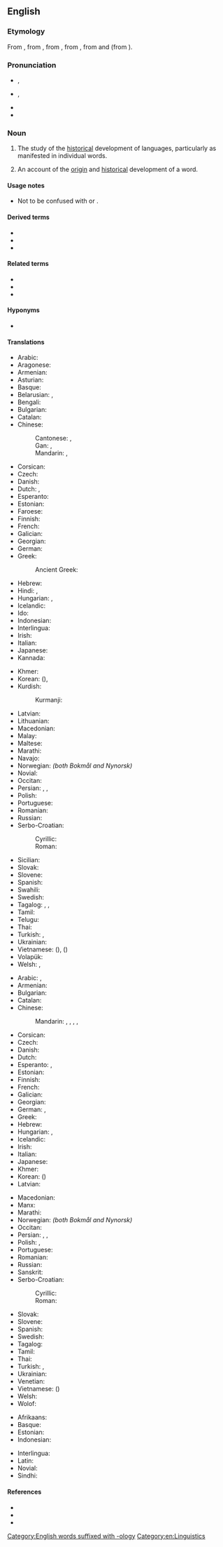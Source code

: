 {{selfref|For etymology on Wiktionary, see [[Wiktionary:Etymology]].}}
==English==

===Etymology===
From {{der|en|enm|-}} , from {{der|en|fro|ethimologie}}, from {{der|en|la|etymologia}}, from {{der|en|grc|ἐτυμολογία}}, from {{m|grc|ἔτυμον||true sense}} and {{m|grc|-λογία||study of}} (from {{m|grc|λόγος||word; explanation}}).

===Pronunciation===
* {{a|RP}} {{enPR|ĕt"ə-mŏl'ə-jē}}, {{IPA|/ˌɛt.ɪˈmɒl.ə.dʒi/|lang=en}}
* {{a|GenAm}} {{enPR|ĕt"ə-mŏl'ə-jē}}, {{IPA|/ˌɛtəˈmɑlədʒi/|lang=en}}
* {{hyphenation|e|ty|mo|lo|gy|lang=en}}
* {{rhymes|ɒlədʒi|lang=en}}

===Noun===
{{wikipedia}}
{{seeCites|pos=right}}
{{en-noun|etymologies}}

# {{lb|en|uncountable}} The study of the [[historical]] development of languages, particularly as manifested in individual words.
# {{lb|en|countable}} An account of the [[origin]] and [[historical]] development of a word.

====Usage notes====
* Not to be confused with {{m|en|entomology||the study of insects}} or {{m|en|etiology||the study of causes or origins}}.

====Derived terms====
* {{l|en|etymological}}
* {{l|en|folk etymology}}
* {{l|en|popular etymology}}

====Related terms====
* {{l|en|etymon}}
* {{l|en|etymologist}}
* {{l|en|etymologize}}

====Hyponyms====
* {{l|en|onomastics}}

====Translations====
{{trans-top|study of the historical development of languages, particularly of individual words}}
* Arabic: {{t|ar|تَأْثِيل|m}}
* Aragonese: {{t|an|etimolochía|f}}
* Armenian: {{t+|hy|ստուգաբանություն}}
* Asturian: {{t+|ast|etimoloxía|f}}
* Basque: {{t|eu|etimologia}}
* Belarusian: {{t|be|этымало́гія|f}}, {{t|be|этымалёгія|f|sc=Cyrl}} {{qualifier|taraškievica}}
* Bengali: {{t|bn|শব্দতত্ত্ব|tr=śôbdôtôttbô|sc=Beng}}<!--the 2nd "b" is silent ("śôbdôtôttô") but not 100% if it needs to be transliterated; atitarev-->
* Bulgarian: {{t+|bg|етимоло́гия|f|sc=Cyrl}}
* Catalan: {{t+|ca|etimologia|f}}
* Chinese:
*: Cantonese: {{t|yue|語源學|sc=Hani}}, {{t|yue|语源学|tr=jyu5 jyun4 hok6|sc=Hani}}
*: Gan: {{t|gan|語源學|sc=Hani}}, {{t|gan|语源学|tr=ngi3 ngion4 hok6|sc=Hani}}
*: Mandarin: {{t+|cmn|語源學|sc=Hani}}, {{t+|cmn|语源学|tr=yǔyuánxué|sc=Hani}}
* Corsican: {{t+|co|etimulugia|f}}
* Czech: {{t+|cs|etymologie|f}}
* Danish: {{t+|da|etymologi|c}}
* Dutch: {{t+|nl|etymologie|f}}, {{t+|nl|woordherkomst|f}}
* Esperanto: {{t|eo|etimologio}}
* Estonian: {{t|et|etümoloogia}}
* Faroese: {{t|fo|orðaupprunafrøði|f}}
* Finnish: {{t+|fi|etymologia}}
* French: {{t+|fr|étymologie|f}}
* Galician: {{t+|gl|etimoloxía|f}}
* Georgian: {{t+|ka|ეტიმოლოგია}}
* German: {{t+|de|Etymologie|f}}
* Greek: {{t+|el|ετυμολογία|f}}
*: Ancient Greek: {{t|grc|ἐτυμολογία|f}}
* Hebrew: {{t+|he|אֵטִימוֹלוֹגְיָה|f|tr=etimológya}}
* Hindi: {{t|hi|व्युत्पत्ति|f}}, {{t|hi|व्युत्पत्तिशास्त्र|m}}
* Hungarian: {{t+|hu|etimológia}}, {{t+|hu|szófejtés}}
* Icelandic: {{t+|is|orðsifjafræði|f}}
* Ido: {{t+|io|etimologio}}
* Indonesian: {{t+|id|etimologi}}
* Interlingua: {{t+|ia|etymologia}}
* Irish: {{t|ga|sanasaíocht|f}}
* Italian: {{t+|it|etimologia|f}}
* Japanese: {{t|ja|語源学|tr=ごげんがく, gogengaku}}
* Kannada: {{t+|kn|ಪದದ ಹಿನ್ನೆಲೆ|sc=Knda}}
{{trans-mid}}
* Khmer: {{t|km|និរុត្តិសាស្ត្រ|sc=Khmr|tr=nirutte saah}}
* Korean: {{t+|ko|어원학}} ({{t|ko|語源學|sc=Hani}}), {{t+|ko|어원}}
* Kurdish:
*: Kurmanji: {{t+|kmr|bêjenasî|f}}
* Latvian: {{t+|lv|etimoloģija|f}}
* Lithuanian: {{t+|lt|etimologija}}
* Macedonian: {{t|mk|етимоло́гија|f}}
* Malay: {{t+|ms|etimologi}}
* Maltese: {{t+|mt|etimoloġija|f}}
* Marathi: {{t|mr|व्युत्पत्तीशास्त्र|n|sc=Deva}}
* Navajo: {{t|nv|bizhiʼígíí}}
* Norwegian: {{t+|no|etymologi|m}} ''(both Bokmål and Nynorsk)''
* Novial: {{t|nov|etimologia}}
* Occitan: {{t+|oc|etimologia|f}}
* Persian: {{t+|fa|ریشه‌شناسی|tr=riše-šenâsi}}, {{t+|fa|واژه‌پژوهی|tr=vâže-pažuhi}}, {{t+|fa|علم اشتقاق|tr=elm-e ešteqâq}}
* Polish: {{t+|pl|etymologia|f}}
* Portuguese: {{t+|pt|etimologia|f}}
* Romanian: {{t+|ro|etimologie|f}}
* Russian: {{t+|ru|этимоло́гия|f}}
* Serbo-Croatian:
*: Cyrillic: {{t|sh|етимологија|f|sc=Cyrl}}
*: Roman: {{t+|sh|etimologija|f}}
* Sicilian: {{t+|scn|etimoluggìa|f}}
* Slovak: {{t+|sk|etymológia|f}}
* Slovene: {{t+|sl|etimologija|f}}
* Spanish: {{t+|es|etimología|f}}
* Swahili: {{t|sw|etimolojia}}
* Swedish: {{t+|sv|etymologi|c}}
* Tagalog: {{t|tl|palamuhatan}}, {{t|tl|panuysuyan}}, {{t+|tl|etimolohiya}}
* Tamil: {{t+|ta|சொற்பிறப்பியல்|sc=Taml}}
* Telugu: {{t+|te|వ్యుత్పత్తి}}
* Thai: {{t|th|ศัพทมูลวิทยา}}
* Turkish: {{t+|tr|köken bilimi}}, {{t+|tr|etimoloji}}
* Ukrainian: {{t+|uk|етимоло́гія|f}}
* Vietnamese: {{t+|vi|từ nguyên học}} ({{t|vi|詞源學|sc=Hani}}), {{t+|vi|từ nguyên}} ({{t|vi|詞源|sc=Hani}})
* Volapük: {{t+|vo|tümolog}}
* Welsh: {{t+|cy|geirdarddiad|m}}, {{t|cy|geirdarddeg|f}}
{{trans-bottom}}

{{trans-top|account of the origin and historical development of a word}}
* Arabic: {{t|ar|إِشْتِقَاق|m}}, {{t|ar|تَأْثِيل|m}}
* Armenian: {{t+|hy|ստուգաբանություն}}
* Bulgarian: {{t+|bg|етимоло́гия|f|sc=Cyrl}}
* Catalan: {{t+|ca|etimologia|f}}
* Chinese:
*: Mandarin: {{t+|cmn|詞源|sc=Hani}}, {{t+|cmn|词源|tr=cíyuán|sc=Hani}}, {{t+|cmn|語源|sc=Hani}}, {{t+|cmn|语源|tr=yǔyuán|sc=Hani}}, {{t+|cmn|字源|tr=zìyuán|sc=Hani}}
* Corsican: {{t+|co|etimulugia|f}}
* Czech: {{t+|cs|etymologie|f}}
* Danish: {{t+|da|etymologi|c}}
* Dutch: {{t+|nl|etymologie|f}}
* Esperanto: {{t|eo|etimo}}, {{t|eo|vortodeveno}}
* Estonian: {{t|et|etümoloogia}}
* Finnish: {{t+|fi|etymologia}}
* French: {{t+|fr|étymologie|f}}
* Galician: {{t+|gl|etimoloxía|f}}
* Georgian: {{t+|ka|ეტიმოლოგია}}
* German: {{t+|de|Etymologie|f}}, {{t|de|Wortherkunft|f}}
* Greek: {{t+|el|ετυμολογία|f}}
* Hebrew: {{t+|he|גיזרון|m|tr=gizarón|alt=גיזרון \ גִּזָּרוֹן}}
* Hungarian: {{t+|hu|etimológia}}, {{t+|hu|szófejtés}}
* Icelandic: {{t|is|orðsifjar|f-p}}
* Irish: {{t|ga|sanasaíocht|f}}
* Italian: {{t+|it|etimologia|f}}
* Japanese: {{t+|ja|語源|tr=ごげん, gogen}}
* Khmer: {{t|km|ដើមកំណើតពាក្យ|sc=Khmr|tr=daəm kɑmnaət piek}}
* Korean: {{t+|ko|어원}} ({{t+|ko|語源|sc=Hani}})
* Latvian: {{t+|lv|etimoloģija|f}}
{{trans-mid}}
* Macedonian: {{t|mk|етимологија|f}}
* Manx: {{t|gv|bun-ocklaght|f}}
* Marathi: {{t|mr|व्युत्पत्ती|f|tr=vyutpatti|sc=Deva}}
* Norwegian: {{t+|no|etymologi|m}} ''(both Bokmål and Nynorsk)''
* Occitan: {{t+|oc|etimologia|f}}
* Persian: {{t+|fa|ریشه‌شناسی|tr=rīšeh-šenâsi}}, {{t+|fa|واژه‌پژوهی|tr=vâzheh-pazhūhi}}, {{t+|fa|علم اشتقاق|tr=elm-e ešteqâq}}
* Polish: {{t+|pl|etymologia|f}}, {{t+|pl|źródłosłów|m-in}}
* Portuguese: {{t+|pt|etimologia|f}}
* Romanian: {{t+|ro|etimologie|f}}
* Russian: {{t+|ru|этимоло́гия|f}}
* Sanskrit: {{t|sa|व्युत्तपत्तिः|f|tr=vyutpattiḥi|alt=व्युत्तपत्तिः}}
* Serbo-Croatian:
*: Cyrillic: {{t|sh|етимологија|f|sc=Cyrl}}
*: Roman: {{t+|sh|etimologija|f}}
* Slovak: {{t+|sk|etymológia|f}}
* Slovene: {{t+|sl|etimologija|f}}
* Spanish: {{t+|es|etimología|f}}
* Swedish: {{t+|sv|etymologi|c}}
* Tagalog: {{t+|tl|etimolohiya}}
* Tamil: {{t+|ta|சொற்பிறப்பியல்|sc=Taml}}
* Thai: {{t|th|ศัพทมูล}}
* Turkish: {{t+|tr|köken bilimi}}, {{t+|tr|etimoloji}}
* Ukrainian: {{t+|uk|етимоло́гія|f}}
* Venetian: {{t+|vec|etimoƚoxìa|f}}
* Vietnamese: {{t+|vi|từ nguyên}} ({{t|vi|詞源|sc=Hani}})
* Welsh: {{t+|cy|tarddiad|m}}
* Wolof: {{t+|wo|gongikubaat}}
{{trans-bottom}}

{{checktrans-top}}
* Afrikaans: {{t+check|af|etimologie}}
* Basque: {{t-check|eu|etimologia}}
* Estonian: {{t-check|et|etümoloogia}}
* Indonesian: {{t+check|id|etimologi}}
{{trans-mid}}
* Interlingua: {{t-check|ia|etymologia}}
* Latin: {{t-check|la|etymologia|f}}
* Novial: {{t-check|nov|etimologia}}
* Sindhi: {{t-check|sd|بڻڀياس|alt=بُڻڀياسُ|m|tr=bunn bhiyaasu|sc=sd-Arab}}
{{trans-bottom}}

====References====
* {{R:American Heritage 2000|etymology}}
* {{R:Dictionary.com|etymology}}
* {{R:WordNet 2003|etymology}}

[[Category:English words suffixed with -ology]]
[[Category:en:Linguistics]]